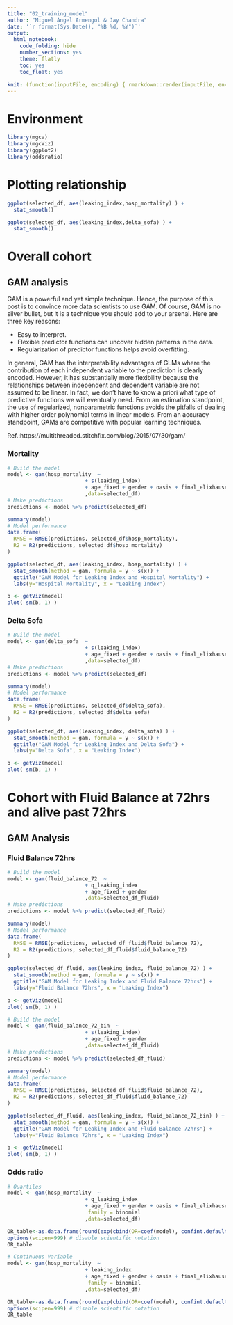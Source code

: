 ```yaml
---
title: "02_training_model"
author: "Miguel Ángel Armengol & Jay Chandra"
date: '`r format(Sys.Date(), "%B %d, %Y")`'
output:
  html_notebook:
    code_folding: hide
    number_sections: yes
    theme: flatly
    toc: yes
    toc_float: yes

knit: (function(inputFile, encoding) { rmarkdown::render(inputFile, encoding = encoding, output_file = paste0(substr(inputFile,1,nchar(inputFile)-4)," ",Sys.Date(),'.html')) })
---
```


# Environment

```r
library(mgcv)
library(mgcViz)
library(ggplot2)
library(oddsratio)
```

# Plotting relationship

```r
ggplot(selected_df, aes(leaking_index,hosp_mortality) ) +
  stat_smooth()

ggplot(selected_df, aes(leaking_index,delta_sofa) ) +
  stat_smooth()
```

# Overall cohort

## GAM analysis

GAM is a powerful and yet simple technique. Hence, the purpose of this post is to convince more data scientists to use GAM. Of course, GAM is no silver bullet, but it is a technique you should add to your arsenal. Here are three key reasons:

- Easy to interpret.
- Flexible predictor functions can uncover hidden patterns in the data.
- Regularization of predictor functions helps avoid overfitting.

In general, GAM has the interpretability advantages of GLMs where the contribution of each independent variable to the prediction is clearly encoded. However, it has substantially more flexibility because the relationships between independent and dependent variable are not assumed to be linear. In fact, we don’t have to know a priori what type of predictive functions we will eventually need. From an estimation standpoint, the use of regularized, nonparametric functions avoids the pitfalls of dealing with higher order polynomial terms in linear models. From an accuracy standpoint, GAMs are competitive with popular learning techniques.

Ref.:https://multithreaded.stitchfix.com/blog/2015/07/30/gam/

### Mortality
```r
# Build the model
model <- gam(hosp_mortality  ~
                         + s(leaking_index)
                         + age_fixed + gender + oasis + final_elixhauser_score
                         ,data=selected_df)
# Make predictions
predictions <- model %>% predict(selected_df)

summary(model)
# Model performance
data.frame(
  RMSE = RMSE(predictions, selected_df$hosp_mortality),
  R2 = R2(predictions, selected_df$hosp_mortality)
)

ggplot(selected_df, aes(leaking_index, hosp_mortality) ) +
  stat_smooth(method = gam, formula = y ~ s(x)) +
  ggtitle("GAM Model for Leaking Index and Hospital Mortality") +
  labs(y="Hospital Mortality", x = "Leaking Index")

b <- getViz(model)
plot( sm(b, 1) )
```
### Delta Sofa
```r
# Build the model
model <- gam(delta_sofa  ~
                         + s(leaking_index)
                         + age_fixed + gender + oasis + final_elixhauser_score
                         ,data=selected_df)
# Make predictions
predictions <- model %>% predict(selected_df)

summary(model)
# Model performance
data.frame(
  RMSE = RMSE(predictions, selected_df$delta_sofa),
  R2 = R2(predictions, selected_df$delta_sofa)
)

ggplot(selected_df, aes(leaking_index, delta_sofa) ) +
  stat_smooth(method = gam, formula = y ~ s(x)) +
  ggtitle("GAM Model for Leaking Index and Delta Sofa") +
  labs(y="Delta Sofa", x = "Leaking Index")

b <- getViz(model)
plot( sm(b, 1) )
```

# Cohort with Fluid Balance at 72hrs and alive past 72hrs
## GAM Analysis
### Fluid Balance 72hrs

```r
# Build the model
model <- gam(fluid_balance_72  ~
                         + q_leaking_index
                         + age_fixed + gender
                         ,data=selected_df_fluid)
# Make predictions
predictions <- model %>% predict(selected_df_fluid)

summary(model)
# Model performance
data.frame(
  RMSE = RMSE(predictions, selected_df_fluid$fluid_balance_72),
  R2 = R2(predictions, selected_df_fluid$fluid_balance_72)
)

ggplot(selected_df_fluid, aes(leaking_index, fluid_balance_72) ) +
  stat_smooth(method = gam, formula = y ~ s(x)) + 
  ggtitle("GAM Model for Leaking Index and Fluid Balance 72hrs") +
  labs(y="Fluid Balance 72hrs", x = "Leaking Index")

b <- getViz(model)
plot( sm(b, 1) )
```

```r
# Build the model
model <- gam(fluid_balance_72_bin  ~
                         + s(leaking_index)
                         + age_fixed + gender
                         ,data=selected_df_fluid)
# Make predictions
predictions <- model %>% predict(selected_df_fluid)

summary(model)
# Model performance
data.frame(
  RMSE = RMSE(predictions, selected_df_fluid$fluid_balance_72),
  R2 = R2(predictions, selected_df_fluid$fluid_balance_72)
)

ggplot(selected_df_fluid, aes(leaking_index, fluid_balance_72_bin) ) +
  stat_smooth(method = gam, formula = y ~ s(x)) + 
  ggtitle("GAM Model for Leaking Index and Fluid Balance 72hrs") +
  labs(y="Fluid Balance 72hrs", x = "Leaking Index")

b <- getViz(model)
plot( sm(b, 1) )
```

### Odds ratio

```r
# Quartiles
model <- gam(hosp_mortality  ~
                         + q_leaking_index
                         + age_fixed + gender + oasis + final_elixhauser_score,
                          family = binomial
                         ,data=selected_df)

OR_table<-as.data.frame(round(exp(cbind(OR=coef(model), confint.default(model))),2))
options(scipen=999) # disable scientific notation
OR_table

# Continuous Variable
model <- gam(hosp_mortality  ~
                         + leaking_index
                         + age_fixed + gender + oasis + final_elixhauser_score,
                          family = binomial
                         ,data=selected_df)

OR_table<-as.data.frame(round(exp(cbind(OR=coef(model), confint.default(model))),2))
options(scipen=999) # disable scientific notation
OR_table

```


